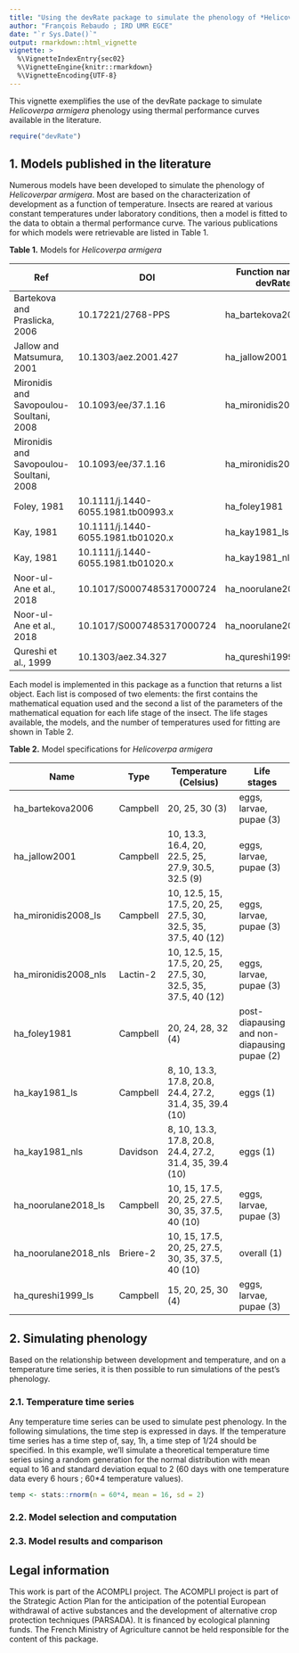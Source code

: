 ```yaml
---
title: "Using the devRate package to simulate the phenology of *Helicoverpa armigera*"
author: "François Rebaudo ; IRD UMR EGCE"
date: "`r Sys.Date()`"
output: rmarkdown::html_vignette
vignette: >
  %\VignetteIndexEntry{sec02}
  %\VignetteEngine{knitr::rmarkdown}
  %\VignetteEncoding{UTF-8}
---
```


This vignette exemplifies the use of the devRate package to simulate 
*Helicoverpa armigera* phenology using thermal performance curves available 
in the literature.

```r
require("devRate")
```

## 1. Models published in the literature

Numerous models have been developed to simulate the phenology of *Helicoverpar armigera*. Most are based on the characterization of development as a function of temperature. Insects are reared at various constant temperatures under laboratory conditions, then a model is fitted to the data to obtain a thermal performance curve. The various publications for which models were retrievable are listed in Table 1.

__Table 1.__ Models for *Helicoverpa armigera*

| Ref                                    | DOI                              | Function name in devRate|
|----------------------------------------|----------------------------------|-------------------------|
| Bartekova and Praslicka, 2006          |10.17221/2768-PPS                 |ha_bartekova2006         |
| Jallow and Matsumura, 2001             |10.1303/aez.2001.427              |ha_jallow2001            |
| Mironidis and Savopoulou-Soultani, 2008|10.1093/ee/37.1.16                |ha_mironidis2008_ls      |
| Mironidis and Savopoulou-Soultani, 2008|10.1093/ee/37.1.16                |ha_mironidis2008_nls     |
| Foley, 1981                            |10.1111/j.1440-6055.1981.tb00993.x|ha_foley1981             |
| Kay, 1981                              |10.1111/j.1440-6055.1981.tb01020.x|ha_kay1981_ls            |
| Kay, 1981                              |10.1111/j.1440-6055.1981.tb01020.x|ha_kay1981_nls           |
| Noor-ul-Ane et al., 2018               |10.1017/S0007485317000724         |ha_noorulane2018_ls      |
| Noor-ul-Ane et al., 2018               |10.1017/S0007485317000724         |ha_noorulane2018_nls     |
| Qureshi et al., 1999                   |10.1303/aez.34.327                |ha_qureshi1999_ls        |

Each model is implemented in this package as a function that returns a list object. Each list is composed of two elements: the first contains the mathematical equation used and the second a list of the parameters of the mathematical equation for each life stage of the insect. The life stages available, the models, and the number of temperatures used for fitting are shown in Table 2.

__Table 2.__ Model specifications for *Helicoverpa armigera*

| Name                | Type      |Temperature (Celsius)                                        | Life stages            |
|---------------------|-----------|-------------------------------------------------------------|------------------------|
| ha_bartekova2006    |Campbell   |20, 25, 30 (3)                                               | eggs, larvae, pupae (3)|
| ha_jallow2001       |Campbell   |10, 13.3, 16.4, 20, 22.5, 25, 27.9, 30.5, 32.5 (9)           | eggs, larvae, pupae (3)|
| ha_mironidis2008_ls |Campbell   |10, 12.5, 15, 17.5, 20, 25, 27.5, 30, 32.5, 35, 37.5, 40 (12)| eggs, larvae, pupae (3)|
| ha_mironidis2008_nls|Lactin-2   |10, 12.5, 15, 17.5, 20, 25, 27.5, 30, 32.5, 35, 37.5, 40 (12)| eggs, larvae, pupae (3)|
| ha_foley1981        |Campbell   |20, 24, 28, 32 (4)                      | post-diapausing and non-diapausing pupae (2)|
| ha_kay1981_ls       |Campbell   |8, 10, 13.3, 17.8, 20.8, 24.4, 27.2, 31.4, 35, 39.4 (10)     | eggs (1)               |
| ha_kay1981_nls      |Davidson   |8, 10, 13.3, 17.8, 20.8, 24.4, 27.2, 31.4, 35, 39.4 (10)     | eggs (1)               |
| ha_noorulane2018_ls |Campbell   |10, 15, 17.5, 20, 25, 27.5, 30, 35, 37.5, 40 (10)            | eggs, larvae, pupae (3)|
| ha_noorulane2018_nls|Briere-2   |10, 15, 17.5, 20, 25, 27.5, 30, 35, 37.5, 40 (10)            | overall (1)            |
| ha_qureshi1999_ls   |Campbell   |15, 20, 25, 30 (4)                                           | eggs, larvae, pupae (3)|

## 2. Simulating phenology

Based on the relationship between development and temperature, and on a temperature time series, it is then possible to run simulations of the pest's phenology.

### 2.1. Temperature time series

Any temperature time series can be used to simulate pest phenology. In the following simulations, the time step is expressed in days. If the temperature time series has a time step of, say, 1h, a time step of 1/24 should be specified. In this example, we'll simulate a theoretical temperature time series using a random generation for the normal distribution with mean equal to 16 and standard deviation equal to 2 (60 days with one temperature data every 6 hours ; 60*4 temperature values).

```r
temp <- stats::rnorm(n = 60*4, mean = 16, sd = 2)
```



### 2.2. Model selection and computation

### 2.3. Model results and comparison






## Legal information

This work is part of the ACOMPLI project. The ACOMPLI project is part of the Strategic Action Plan for the anticipation of the potential European withdrawal of active substances and the development of alternative crop protection techniques (PARSADA). It is financed by ecological planning funds. The French Ministry of Agriculture cannot be held responsible for the content of this package.


